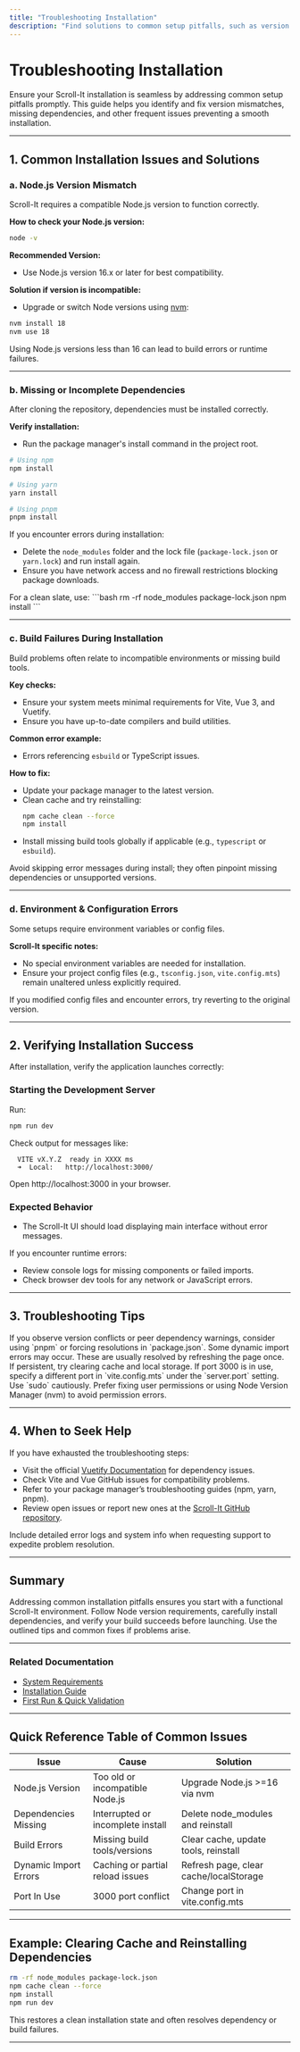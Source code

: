 ```yaml
---
title: "Troubleshooting Installation"
description: "Find solutions to common setup pitfalls, such as version mismatches or missing dependencies, to ensure a smooth installation process."
---
```


# Troubleshooting Installation

Ensure your Scroll-It installation is seamless by addressing common setup pitfalls promptly. This guide helps you identify and fix version mismatches, missing dependencies, and other frequent issues preventing a smooth installation.

---

## 1. Common Installation Issues and Solutions

### a. Node.js Version Mismatch

Scroll-It requires a compatible Node.js version to function correctly.

**How to check your Node.js version:**
```bash
node -v
```

**Recommended Version:**
- Use Node.js version 16.x or later for best compatibility.

**Solution if version is incompatible:**
- Upgrade or switch Node versions using [nvm](https://github.com/nvm-sh/nvm):

```bash
nvm install 18
nvm use 18
```

<Tip>
Using Node.js versions less than 16 can lead to build errors or runtime failures.
</Tip>

---

### b. Missing or Incomplete Dependencies

After cloning the repository, dependencies must be installed correctly.

**Verify installation:**
- Run the package manager's install command in the project root.

```bash
# Using npm
npm install

# Using yarn
yarn install

# Using pnpm
pnpm install
```

If you encounter errors during installation:
- Delete the `node_modules` folder and the lock file (`package-lock.json` or `yarn.lock`) and run install again.
- Ensure you have network access and no firewall restrictions blocking package downloads.

<Tip>
For a clean slate, use:
```bash
rm -rf node_modules package-lock.json
npm install
```
</Tip>

---

### c. Build Failures During Installation

Build problems often relate to incompatible environments or missing build tools.

**Key checks:**
- Ensure your system meets minimal requirements for Vite, Vue 3, and Vuetify.
- Ensure you have up-to-date compilers and build utilities.

**Common error example:**
- Errors referencing `esbuild` or TypeScript issues.

**How to fix:**
- Update your package manager to the latest version.
- Clean cache and try reinstalling:
  ```bash
  npm cache clean --force
  npm install
  ```
- Install missing build tools globally if applicable (e.g., `typescript` or `esbuild`).

<Warning>
Avoid skipping error messages during install; they often pinpoint missing dependencies or unsupported versions.
</Warning>

---

### d. Environment & Configuration Errors

Some setups require environment variables or config files.

**Scroll-It specific notes:**
- No special environment variables are needed for installation.
- Ensure your project config files (e.g., `tsconfig.json`, `vite.config.mts`) remain unaltered unless explicitly required.

<Tip>
If you modified config files and encounter errors, try reverting to the original version.
</Tip>

---

## 2. Verifying Installation Success

After installation, verify the application launches correctly:

### Starting the Development Server

Run:
```bash
npm run dev
```
Check output for messages like:
```
  VITE vX.Y.Z  ready in XXXX ms
  ➜  Local:   http://localhost:3000/
```

Open http://localhost:3000 in your browser.

### Expected Behavior
- The Scroll-It UI should load displaying main interface without error messages.

If you encounter runtime errors:
- Review console logs for missing components or failed imports.
- Check browser dev tools for any network or JavaScript errors.

---

## 3. Troubleshooting Tips

<AccordionGroup title="Troubleshooting Tips">
<Accordion title="Dependency Conflicts">
If you observe version conflicts or peer dependency warnings, consider using `pnpm` or forcing resolutions in `package.json`.
</Accordion>
<Accordion title="Dynamic Import Errors">
Some dynamic import errors may occur. These are usually resolved by refreshing the page once. If persistent, try clearing cache and local storage.
</Accordion>
<Accordion title="Port Conflicts">
If port 3000 is in use, specify a different port in `vite.config.mts` under the `server.port` setting.
</Accordion>
<Accordion title="Permission Issues on Unix Systems">
Use `sudo` cautiously. Prefer fixing user permissions or using Node Version Manager (nvm) to avoid permission errors.
</Accordion>
</AccordionGroup>

---

## 4. When to Seek Help

If you have exhausted the troubleshooting steps:
- Visit the official [Vuetify Documentation](https://vuetifyjs.com/) for dependency issues.
- Check Vite and Vue GitHub issues for compatibility problems.
- Refer to your package manager’s troubleshooting guides (npm, yarn, pnpm).
- Review open issues or report new ones at the [Scroll-It GitHub repository](https://github.com/modelorona/Scroll-It/issues).

<Tip>
Include detailed error logs and system info when requesting support to expedite problem resolution.
</Tip>

---

## Summary
Addressing common installation pitfalls ensures you start with a functional Scroll-It environment. Follow Node version requirements, carefully install dependencies, and verify your build succeeds before launching. Use the outlined tips and common fixes if problems arise.


---

### Related Documentation
- [System Requirements](/getting-started/setup-prerequisites-installation/system-requirements)
- [Installation Guide](/getting-started/setup-prerequisites-installation/installation)
- [First Run & Quick Validation](/getting-started/configuration-and-first-run/first-run-validation)


---

## Quick Reference Table of Common Issues

| Issue                  | Cause                               | Solution                            |
|------------------------|-----------------------------------|-----------------------------------|
| Node.js Version        | Too old or incompatible Node.js    | Upgrade Node.js >=16 via nvm     |
| Dependencies Missing   | Interrupted or incomplete install  | Delete node_modules and reinstall |
| Build Errors           | Missing build tools/versions       | Clear cache, update tools, reinstall |
| Dynamic Import Errors  | Caching or partial reload issues  | Refresh page, clear cache/localStorage |
| Port In Use            | 3000 port conflict                 | Change port in vite.config.mts    |



---

## Example: Clearing Cache and Reinstalling Dependencies

```bash
rm -rf node_modules package-lock.json
npm cache clean --force
npm install
npm run dev
```

This restores a clean installation state and often resolves dependency or build failures.

---